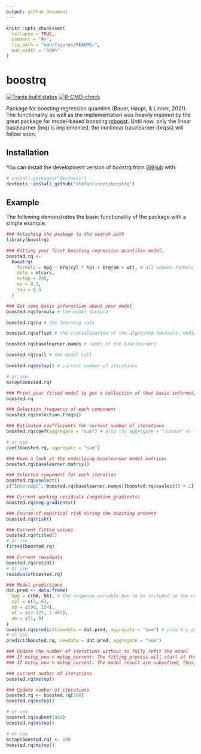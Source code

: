 ```yaml
---
output: github_document
---
```


<!-- README.md is generated from README.Rmd. Please edit that file -->

```r
knitr::opts_chunk$set(
  collapse = TRUE,
  comment = "#>",
  fig.path = "man/figures/README-",
  out.width = "100%"
)
```

# boostrq

<!-- badges: start -->
[![Travis build status](https://travis-ci.com/stefanlinner/boostrq.svg?branch=master)](https://travis-ci.com/stefanlinner/boostrq)
[![R-CMD-check](https://github.com/stefanlinner/boostrq/workflows/R-CMD-check/badge.svg)](https://github.com/stefanlinner/boostrq/actions)
<!-- badges: end -->

Package for boosting regression quantiles (Bauer, Haupt, & Linner, 2021). The functionality as well as the implementation was heavily inspired by the great package for model-based boosting [mboost](https://github.com/boost-R/mboost).
Until now, only the linear baselearner (brq) is implemented, the nonlinear baselearner (brqss) will follow soon.

## Installation

You can install the development version of boostrq from [GitHub](https://github.com/) with:

``` r
# install.packages("devtools")
devtools::install_github("stefanlinner/boostrq")
```

## Example

The following demonstrates the basic functionality of the package with a simple example.

```r
### Attaching the package to the search path
library(boostrq)

### Fitting your first boosting regression quantiles model.
boosted.rq <- 
  boostrq(
    formula = mpg ~ brq(cyl * hp) + brq(am + wt), # all common formula operators (*,:,^, etc.) can be used in the function brq()
    data = mtcars, 
    mstop = 200, 
    nu = 0.1, 
    tau = 0.5
  )

### Get some basic information about your model 
boosted.rq$formula # the model formula

boosted.rq$nu # the learning rate

boosted.rq$offset # the initialization of the algorithm (default: median of response)

boosted.rq$baselearner.names # names of the baselearners

boosted.rq$call # the model call

boosted.rq$mstop() # current number of iterations

# or use
mstop(boosted.rq)

### Print your fitted model to get a collection of that basic information
boosted.rq

### Selection frequency of each component
boosted.rq$selection.freqs()

### Estimated coefficients for current number of iterations
boosted.rq$coef(aggregate = "sum") # also try aggregate = "cumsum" or "none"

# or use
coef(boosted.rq, aggregate = "sum")

```
```r
### Have a look at the underlying baselearner model matrices
boosted.rq$baselearner.matrix()

### Selected component for each iteration
boosted.rq$xselect()
c("Intercept", boosted.rq$baselearner.names)[boosted.rq$xselect() + 1]

### Current working residuals (negative gradients)
boosted.rq$neg.gradients()

### Course of empirical risk during the boosting process
boosted.rq$risk()

### Current fitted values
boosted.rq$fitted()
# or use
fitted(boosted.rq)

### Current residuals
boosted.rq$resid()
# or use
residuals(boosted.rq)

### Model predictions
dat.pred <- data.frame(
  mpg = c(NA, NA), # the response variable has to be included in the new dataset!
  cyl = c(4, 6),
  hp = c(90, 134),
  wt = c(3.125, 2.485), 
  am = c(1, 0)
)
boosted.rq$predict(newdata = dat.pred, aggregate = "sum") # also try aggregate = "cumsum" or "none"
# or use
predict(boosted.rq, newdata = dat.pred, aggregate = "sum")

```

```r

### Update the number of iterations without to fully refit the model
### If mstop_new > mstop_current: The fitting process will start at the current number of iterations
### If mstop_new < mstop_current: The model result are subsetted, thus, the model is not refitted

### current number of iterations
boosted.rq$mstop()

### Update number of iterations
boosted.rq <- boosted.rq[300]
boosted.rq$mstop()

# or use
boosted.rq$subset(400)
boosted.rq$mstop()

# or use
mstop(boosted.rq) <- 100
boosted.rq$mstop()

```

